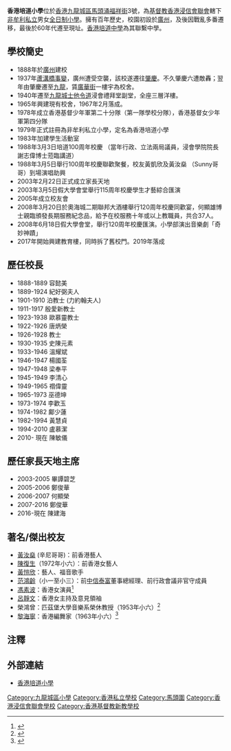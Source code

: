 {{Infobox_School
| name           = 香港培道小學
| other_name     = Pooi To Primary School
| image          = [[File:Pooi_To_PS.jpg|100px]]<BR>[[File:Pooi_To_Primary_School_(revised).jpg|280px]]
| logo           =
| motto          = 愛·誠·貞·毅
| established    = 1888年
| type           = 非牟利小學
| religion       = [[基督教|基督教]]
| affiliation    = [[香港浸信會聯會|香港浸信會聯會]]
| district       = [[九龍城區|九龍城區]]
| grades         = 小一至小六
| founder        = 容懿美女士
| president      = 曾家求先生
| principal      = 陳敏儀女士
| vice_principal = 林仲文先生
| dean           = 
| college        = 
| house          = 
| su             =
| sc             =
| cs             =
| cc             =
| faculty        = 
| staff          = 
| students       = 
| athletics      = 
| conference     = 
| tree           =
| colors         = 
| mascot         = 
| magazine       = 
| address        = [[香港|香港]]九龍城區[[馬頭涌|馬頭涌]]福祥街
| tel            = 
| fax            = 
| mail           = 
| website        = http://www.ptps.edu.hk/
}}
'''香港培道小學'''位於[[香港|香港]][[九龍城區|九龍城區]][[馬頭涌|馬頭涌]][[福祥街|福祥街]]3號，為[[基督教|基督教]][[香港浸信會聯會|香港浸信會聯會]]轄下[[非牟利|非牟利]][[私立|私立]]男女[[全日制|全日制]][[小學|小學]]。擁有百年歷史，校園初設於[[廣州|廣州]]，及後因戰亂多番遷移，最後於60年代遷至現址。[[香港培道中學|香港培道中學]]為其聯繫中學。

== 學校簡史 ==
*1888年於[[廣州|廣州]]建校
*1937年[[蘆溝橋事變|蘆溝橋事變]]，廣州遭受空襲，該校遂遷往[[肇慶|肇慶]]。不久肇慶六遭敵轟；翌年由肇慶遷至[[九龍|九龍]]，賃[[廣華街|廣華街]]一樓宇為校舍。
*1940年遷至[[九龍城|九龍城]][[士他令道|士他令道]]浸會禮拜堂副堂，全座三層洋樓。
*1965年興建現有校舍，1967年2月落成。
*1978年成立香港基督少年軍第二十分隊（第一隊學校分隊），香港基督女少年軍第四分隊
*1979年正式註冊為非牟利私立小學，定名為香港培道小學
*1983年加建學生活動室
*1988年3月3日培道100周年校慶 （當年行政、立法兩局議員，浸會學院院長謝志偉博士蒞臨講道）
*1988年3月5日舉行100周年校慶聯歡聚餐，校友黃凱欣及黃汝燊 （Sunny哥哥）到場演唱助興
*2003年2月22日正式成立家長天地
*2003年3月5日假大學會堂舉行115周年校慶學生才藝綜合匯演
*2005年成立校友會
*2008年3月20日於奧海城二期聯邦大酒樓舉行120周年校慶同歡宴，何顯雄博士親臨頒發長期服務紀念品，給予在校服務十年或以上教職員，共合37人。
*2008年6月18日假大學會堂，舉行120周年校慶匯演。小學部演出音樂劇「奇妙神蹟」
*2017年開始興建教育樓，同時拆了舊校門。2019年落成

== 歷任校長 ==
*1888-1889 容懿美
*1889-1924 紀好弼夫人
*1901-1910 泊教士 (力約翰夫人)
*1911-1917 殷愛新教士
*1923-1938 歐慕靈教士
*1922-1926 唐炳榮
*1926-1928 教士
*1930-1935 史陳元素
*1933-1946 溫耀斌
*1946-1947 楊國荃
*1947-1948 梁奉平
*1945-1949 李清心
*1949-1965 禤偉靈
*1965-1973 巫德坤
*1973-1974 李歡玉
*1974-1982 鄺少蓮
*1982-1994 黃慧貞
*1994-2010 盧慕潔
*2010- 現在 陳敏儀

== 歷任家長天地主席 ==
*2003-2005 畢譚碧芝
*2005-2006 鄭俊華
*2006-2007 何顯榮
*2007-2016  鄭俊華
*2016-現在 陳建海

== 著名/傑出校友 ==
*[[黃汝燊|黃汝燊]] (辛尼哥哥)：前香港藝人
*[[陳復生|陳復生]]（1972年小六）：前香港女藝人
*[[黃愷欣|黃愷欣]]：藝人、福音歌手
*[[范鴻齡|范鴻齡]]（小一至小三）：前[[中信泰富|中信泰富]]董事總經理、前行政會議非官守成員 {{noteTag|資料出自2008年8月7日出版的《壹週刊》第961期〈非常人語 打工皇帝 范鴻齡〉訪問。}}
*[[馮素波|馮素波]]：香港女演員<ref>{{cite web |url=https://eastweek.my-magazine.me/main/98326 |title=一家人 |last= |first= |date=2020-09-05|website= |publisher=東周網 |access-date=2020-10-18 |quote=}}</ref>
*[[呂靜文|呂靜文]]：香港女主持及意見領袖
*榮鴻曾：匹茲堡大學音樂系榮休教授（1953年小六）<ref>{{cite news |title=港九各校舉行 盛大畢業典禮 |url=https://mmis.hkpl.gov.hk/coverpage/-/coverpage/view?_coverpage_WAR_mmisportalportlet_hsf=%E7%95%A2%E6%A5%AD%E5%85%B8%E7%A6%AE&_coverpage_WAR_mmisportalportlet_actual_q=%28%20verbatim_dc.collection%3A%28%22Old%5C%20HK%5C%20Newspapers%22%29%20%29%20AND+%28%20%28%20allTermsMandatory%3A%28true%29%20OR+all_dc.title%3A%28%E7%95%A2%E6%A5%AD%E5%85%B8%E7%A6%AE%29%20OR+all_dc.creator%3A%28%E7%95%A2%E6%A5%AD%E5%85%B8%E7%A6%AE%29%20OR+all_dc.contributor%3A%28%E7%95%A2%E6%A5%AD%E5%85%B8%E7%A6%AE%29%20OR+all_dc.subject%3A%28%E7%95%A2%E6%A5%AD%E5%85%B8%E7%A6%AE%29%20OR+fulltext%3A%28%E7%95%A2%E6%A5%AD%E5%85%B8%E7%A6%AE%29%20OR+all_dc.description%3A%28%E7%95%A2%E6%A5%AD%E5%85%B8%E7%A6%AE%29%20%29%20%29&_coverpage_WAR_mmisportalportlet_sort_field=dc.publicationdate_bsort&p_r_p_-1078056564_c=QF757YsWv58JCjtBMMIqontSsfHg8uMH&_coverpage_WAR_mmisportalportlet_o=477&_coverpage_WAR_mmisportalportlet_sort_order=desc&_coverpage_WAR_mmisportalportlet_filter=dc.publicationdate_dt%3A%5B1950-01-01T00%3A00%3A00Z+TO+1959-12-31T15%3A59%3A59Z%5D |page=8 |language= |publisher=華僑日報 | date=1953-07-19 |accessdate=2022-04-20 |quote= }}</ref>
*[[黎海寧|黎海寧]]：香港編舞家（1963年小六）<ref>{{cite news |title=本年度中學入學試 成績最優學生 一百六十七名 |url=https://mmis.hkpl.gov.hk/coverpage/-/coverpage/view?_coverpage_WAR_mmisportalportlet_hsf=%E7%95%A2%E6%A5%AD%E7%A6%AE&_coverpage_WAR_mmisportalportlet_actual_q=%28%20verbatim_dc.collection%3A%28%22Old%5C%20HK%5C%20Newspapers%22%29%20%29%20AND+%28%20%28%20allTermsMandatory%3A%28true%29%20OR+all_dc.title%3A%28%E7%95%A2%E6%A5%AD%E7%A6%AE%29%20OR+all_dc.creator%3A%28%E7%95%A2%E6%A5%AD%E7%A6%AE%29%20OR+all_dc.contributor%3A%28%E7%95%A2%E6%A5%AD%E7%A6%AE%29%20OR+all_dc.subject%3A%28%E7%95%A2%E6%A5%AD%E7%A6%AE%29%20OR+fulltext%3A%28%E7%95%A2%E6%A5%AD%E7%A6%AE%29%20OR+all_dc.description%3A%28%E7%95%A2%E6%A5%AD%E7%A6%AE%29%20%29%20%29&_coverpage_WAR_mmisportalportlet_sort_field=dc.publicationdate_bsort&p_r_p_-1078056564_c=QF757YsWv5%2FH7zGe%2FKF%2BFLHjstFL1JEB&_coverpage_WAR_mmisportalportlet_o=1434&_coverpage_WAR_mmisportalportlet_sort_order=desc&_coverpage_WAR_mmisportalportlet_filter=dc.publicationdate_dt%3A%5B1960-01-01T00%3A00%3A00Z+TO+1969-12-31T15%3A59%3A59Z%5D |page=13 |language= |publisher=華僑日報 | date=1963-07-23 |accessdate=2022-04-25 |quote= }}</ref>

==注釋==
{{noteFoot}}

== 外部連結 ==
* [http://www.ptps.edu.hk/ 香港培道小學] {{Wayback|url=http://www.ptps.edu.hk/ |date=20121031203131 }}

[[Category:九龍城區小學|Category:九龍城區小學]]
[[Category:香港私立學校|Category:香港私立學校]]
[[Category:馬頭圍|Category:馬頭圍]]
[[Category:香港浸信會聯會學校|Category:香港浸信會聯會學校]]
[[Category:香港基督教新教學校|Category:香港基督教新教學校]]